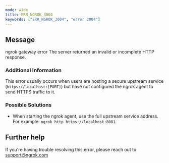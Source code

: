```yaml
---
mode: wide
title: ERR_NGROK_3004
keywords: ["ERR_NGROK_3004", "error 3004"]
---
```


## Message

ngrok gateway error
The server returned an invalid or incomplete HTTP response.

### Additional Information

This error usually occurs when users are hosting a secure upstream service (`https://localhost:[PORT]`) but have not configured the ngrok agent to send HTTPS traffic to it.

### Possible Solutions

- When starting the ngrok agent, use the full upstream service address. For example: `ngrok http https://localhost:8081`.

## Further help

If you're having trouble resolving this error, please reach out to [support@ngrok.com](mailto:support@ngrok.com?subject=Help%20with%20ERR_NGROK_3004)
